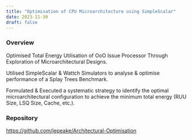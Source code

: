 ```yaml
---
title: "Optimisation of CPU Microarchitecture using SimpleScalar"
date: 2023-11-30
draft: false
---
```


### Overview

Optimised Total Energy Utilisation of OoO Issue Processor Through Exploration of Microarchitectural Designs.

Utilised SimpleScalar & Wattch Simulators to analyse & optimise performance of a Splay Trees Benchmark.

Formulated & Executed a systematic strategy to identify the optimal microarchitectural configuration to achieve the minimum total energy (RUU Size, LSQ Size, Cache, etc.).

### Repository

https://github.com/jepeake/Architectural-Optimisation